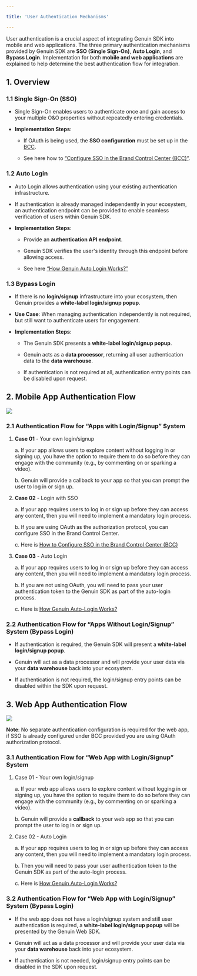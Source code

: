 ```yaml
---

title: 'User Authentication Mechanisms'

---
```




User authentication is a crucial aspect of integrating Genuin SDK into mobile and web applications. The three primary authentication mechanisms provided by Genuin SDK are **SSO (Single Sign-On)**, **Auto Login**, and **Bypass Login**. Implementation for both **mobile and web applications** are explained to help determine the best authentication flow for integration.

  

## 1. Overview

### 1.1 Single Sign-On (SSO)

-   Single Sign-On enables users to authenticate once and gain access to your multiple O&O properties without repeatedly entering credentials.
    
-   **Implementation Steps**:
    
    -   If OAuth is being used, the **SSO configuration** must be set up in the [BCC](http://brands.begenuin.com).
    
    -   See here how to [“Configure SSO in the Brand Control Center (BCC)”](https://resources.begenuin.com/developers/configuring_sso_in_brand_control_center).
    

### 1.2 Auto Login

-   Auto Login allows authentication using your existing authentication infrastructure.
    
-   If authentication is already managed independently in your ecosystem, an authentication endpoint can be provided to enable seamless verification of users within Genuin SDK.
    
-   **Implementation Steps**:
    

    -   Provide an **authentication API endpoint**.
    
    -   Genuin SDK verifies the user's identity through this endpoint before allowing access.
    
    -   See here [“How Genuin Auto Login Works?”](https://resources.begenuin.com/developers/genuin_auto_login)
    

### 1.3 Bypass Login

-   If there is no **login/signup** infrastructure into your ecosystem, then Genuin provides a **white-label login/signup popup**.
    
-   **Use Case**: When managing authentication independently is not required, but still want to authenticate users for engagement.
    
-   **Implementation Steps**:
    

    -   The Genuin SDK presents a **white-label login/signup popup**.
    
    -   Genuin acts as a **data processor**, returning all user authentication data to the **data warehouse**.
    
    -   If authentication is not required at all, authentication entry points can be disabled upon request.
    

  

## 2. Mobile App Authentication Flow

  

![](https://lh7-rt.googleusercontent.com/docsz/AD_4nXcE7iMdAbra9uzO0r7GeJr0OO6eYci46fRPv-93Kk2oj5jRv2z4ZP8k0AUuQO0UFRnhbQY4SfytIaJicIsQLEQlXKPxaPodFCHc0iSjXOlNd1yaWO3CIYsBOLisn9JDNHOhatPT?key=owG3Vt0uKk6H2jhe8HJdkG1k)

### 2.1 Authentication Flow for “Apps with Login/Signup” System

  

1.  **Case 01** - Your own login/signup
    

    a.  If your app allows users to explore content without logging in or signing up, you have the option to require them to do so before they can engage with the community (e.g., by commenting on or sparking a video).
    
    b.  Genuin will provide a callback to your app so that you can prompt the user to log in or sign up.
    

2.  **Case 02** - Login with SSO
    

    a.  If your app requires users to log in or sign up before they can access any content, then you will need to implement a mandatory login process.
    
    b.  If you are using OAuth as the authorization protocol, you can configure SSO in the Brand Control Center.
    
    c.  Here is [How to Configure SSO in the Brand Control Center (BCC)](https://resources.begenuin.com/developers/configuring_sso_in_brand_control_center)
    

3.  **Case 03** - Auto Login
    

    a.  If your app requires users to log in or sign up before they can access any content, then you will need to implement a mandatory login process.
    
    b.  If you are not using OAuth, you will need to pass your user authentication token to the Genuin SDK as part of the auto-login process.
    
    c.  Here is [How Genuin Auto-Login Works?](https://resources.begenuin.com/developers/genuin_auto_login)
    

### 2.2 Authentication Flow for “Apps Without Login/Signup” System (Bypass Login)

-   If authentication is required, the Genuin SDK will present a **white-label login/signup popup**.
    
-   Genuin will act as a data processor and will provide your user data via your **data warehouse** back into your ecosystem.
    
-   If authentication is not required, the login/signup entry points can be disabled within the SDK upon request.
    

  

## 3. Web App Authentication Flow

  

![](https://lh7-rt.googleusercontent.com/docsz/AD_4nXdAZdRLSzJWfqSPJGqyrDKeRp0qu5z1Q2xp091aqzCnn864HebUDn6hwMlFrDYR5RcuhMR2vNLhISMch5PYlrtg3-gWmjAo1_e_ybhO6ht4jXaSTYK2ISRL2Jd92cHRJdpgYxhqYw?key=owG3Vt0uKk6H2jhe8HJdkG1k)

<Note>

**Note**: No separate authentication configuration is required for the web app, if SSO is already configured under BCC provided you are using OAuth authorization protocol.

</Note>

  

### 3.1 Authentication Flow for “Web App with Login/Signup” System

  

1.  Case 01 - Your own login/signup
    

    a.  If your web app allows users to explore content without logging in or signing up, you have the option to require them to do so before they can engage with the community (e.g., by commenting on or sparking a video).
    
    b.  Genuin will provide a **callback** to your web app so that you can prompt the user to log in or sign up.
    

2.  Case 02 - Auto Login
    

    a.  If your app requires users to log in or sign up before they can access any content, then you will need to implement a mandatory login process.
    
    b.  Then you will need to pass your user authentication token to the Genuin SDK as part of the auto-login process.
    
    c.  Here is [How Genuin Auto-Login Works?](https://resources.begenuin.com/developers/genuin_auto_login)
    

### 3.2 Authentication Flow for “Web App with Login/Signup” System (Bypass Login)

-   If the web app does not have a login/signup system and still user authentication is required, a **white-label login/signup popup** will be presented by the Genuin Web SDK.
    
-   Genuin will act as a data processor and will provide your user data via your **data warehouse** back into your ecosystem.
    
-   If authentication is not needed, login/signup entry points can be disabled in the SDK upon request.
